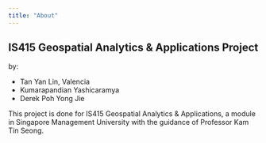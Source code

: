 ```yaml
---
title: "About"
---
```


## IS415 Geospatial Analytics & Applications Project

by:

-   Tan Yan Lin, Valencia
-   Kumarapandian Yashicaramya
-   Derek Poh Yong Jie

This project is done for IS415 Geospatial Analytics & Applications, a module in Singapore Management University with the guidance of Professor Kam Tin Seong.
